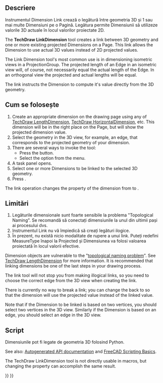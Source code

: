 <languages/>

<div class="mw-translate-fuzzy">
{{Docnav/ro
|[[TechDraw_VerticalExtentDimension/ro|VerticalExtentDimension]]
|[[TechDraw_Balloon/ro|Balloon]]
|[[TechDraw_Workbench/ro|TechDraw]]
|IconL=TechDraw_VerticalExtentDimension.svg
|IconR=TechDraw_Balloon.svg
|IconC=Workbench_TechDraw.svg
}}
</div>

{{VeryImportantMessage|This tool is obsolete, it is not available in 1.1 and above.<br> The [[TechDraw_DimensionRepair|TechDraw DimensionRepair]] tool should be used to change both 2D and 3D references instead.}}

<div class="mw-translate-fuzzy">
{{GuiCommand/ro
|Name/ro=TechDraw Dimension Link
|MenuLocation=TechDraw → Dimension Link
|Workbenches=[[TechDraw_Workbench|TechDraw]]
|SeeAlso=[[TechDraw_View|TechDraw View]], [[TechDraw_ProjectionGroup|TechDraw ProjectionGroup]]
}}
</div>

<span id="Description"></span>
==Descriere==
Instrumentul Dimension Link crează o legătură între geometria 3D și 1 sau mai multe Dimensiuni pe o Pagină. Legătura permite Dimensiunii să utilizeze valorile 3D actuale în locul valorilor proiectate 2D.

The '''TechDraw LinkDimension''' tool creates a link between 3D geometry and one or more existing projected Dimensions on a Page. This link allows the Dimension to use actual 3D values instead of 2D projected values.

The Link Dimension tool's most common use is in dimensioning isometric views in a ProjectionGroup. The projected length of an Edge in an isometric view will, of course, not necessarily equal the actual length of the Edge. In an orthogonal view the projected and actual lengths will be equal.

The link instructs the Dimension to compute it's value directly from the 3D geometry.

<span id="Usage"></span>
==Cum se folosește==

# Create an appropriate dimension on the drawing page using any of [[TechDraw_LengthDimension|TechDraw LengthDimension]], [[TechDraw_HorizontalDimension|TechDraw HorizontalDimension]], etc. This dimension will be in the right place on the Page, but will show the projected dimension value.
# Select the geometry in the 3D view, for example, an edge, that corresponds to the projected geometry of your dimension.
# There are several ways to invoke the tool:
#* Press the {{Button|[[Image:TechDraw_LinkDimension.svg|16px]] [[TechDraw_LinkDimension|Link Dimension to 3D Geometry]]}} button.
#* Select the {{MenuCommand|TechDraw → Dimensions → [[Image:TechDraw_LinkDimension.svg|16px]] Link Dimension to 3D Geometry}} option from the menu.
# A task panel opens.
# Select one or more Dimensions to be linked to the selected 3D geometry.
# Press {{Button|OK}}.

The link operation changes the {{PropertyData|MeasureType}} property of the dimension from {{incode|Projected}} to {{incode|True}}.

<span id="Limitations"></span>
==Limitări==
# Legăturile dimensionale sunt foarte sensibile la problema "Topological Naming". Se recomandă să conectați dimensiunile la unul din ultimii pași ai procesului dvs. 
# Instrumentul Link nu vă împiedică să creați legături ilogice. 
# În prezent, nu există nicio modalitate de rupere a unui link. Puteți redefini MeasureType înapoi la Projected și Dimensiunea va folosi valoarea proiectată în locul valorii efective.

Dimension objects are vulnerable to the "[[Topological_naming_problem|topological naming problem]]". See [[TechDraw_LengthDimension|TechDraw LengthDimension]] for more information. It is recommended that linking dimensions be one of the last steps in your drawing process.

The link tool will not stop you from making illogical links, so you need to choose the correct edge from the 3D view when creating the link.

There is currently no way to break a link; you can change the {{PropertyData|MeasureType}} back to {{incode|Projected}} so that the dimension will use the projected value instead of the linked value.

Note that if the Dimension to be linked is based on two vertices, you should select two vertices in the 3D view. Similarly if the Dimension is based on an edge, you should select an edge in the 3D view.

<span id="Scripting"></span>
==Script==
Dimensiunile pot fi legate de geometria 3D folosind Python.

See also: [https://freecad.github.io/SourceDoc/ Autogenerated API documentation] and [[FreeCAD_Scripting_Basics|FreeCAD Scripting Basics]].

The TechDraw LinkDimension tool is not directly usable in macros, but changing the {{PropertyData|References 3D}} property can accomplish the same result.


<div class="mw-translate-fuzzy">
{{Docnav/ro
|[[TechDraw_VerticalExtentDimension/ro|VerticalExtentDimension]]
|[[TechDraw_Balloon/ro|Balloon]]
|[[TechDraw_Workbench/ro|TechDraw]]
|IconL=TechDraw_VerticalExtentDimension.svg
|IconR=TechDraw_Balloon.svg
|IconC=Workbench_TechDraw.svg
}}
</div>

{{TechDraw_Tools_navi{{#translation:}}}}
{{Userdocnavi{{#translation:}}}}